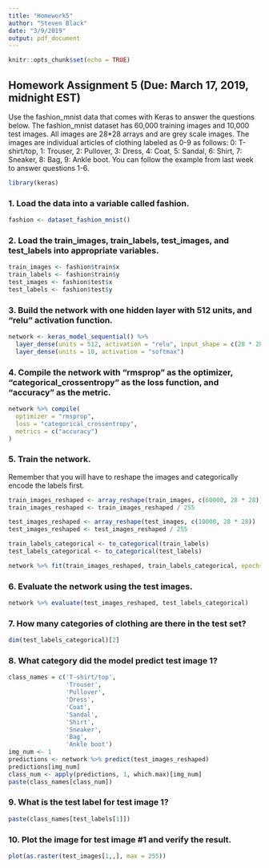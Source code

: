 ```yaml
---
title: "Homework5"
author: "Steven Black"
date: "3/9/2019"
output: pdf_document
---
```


```r
knitr::opts_chunk$set(echo = TRUE)
```

## Homework Assignment 5  (Due: March 17, 2019, midnight EST) 
 
Use the fashion_mnist data that comes with Keras to answer the questions below.  The fashion_mnist dataset has 60,000 training images and 10,000 test images. All images are 28*28 arrays and are grey scale images. The images are individual articles of clothing labeled as 0-9 as follows: 0: T-shirt/top, 1: Trouser, 2: Pullover, 3: Dress, 4: Coat, 5: Sandal, 6:  Shirt, 7: Sneaker, 8: Bag, 9: Ankle boot.  You can follow the example from last week to answer questions 1-6.

```r
library(keras)
```

### 1.	Load the data into a variable called fashion.
```r
fashion <- dataset_fashion_mnist()
```

### 2.	Load the train_images, train_labels, test_images, and test_labels into appropriate variables.
```r
train_images <- fashion$train$x
train_labels <- fashion$train$y
test_images <- fashion$test$x
test_labels <- fashion$test$y
```

### 3.	Build the network with one hidden layer with 512 units, and “relu” activation function.
```r
network <- keras_model_sequential() %>%
  layer_dense(units = 512, activation = "relu", input_shape = c(28 * 28)) %>%
  layer_dense(units = 10, activation = "softmax")
```

### 4.	Compile the network with “rmsprop” as the optimizer, “categorical_crossentropy” as the loss function, and “accuracy” as the metric.
```r
network %>% compile(
  optimizer = "rmsprop",
  loss = "categorical_crossentropy",
  metrics = c("accuracy")
)
```

### 5.	Train the network. 
Remember that you will have to reshape the images and categorically encode the labels first.
```r
train_images_reshaped <- array_reshape(train_images, c(60000, 28 * 28))
train_images_reshaped <- train_images_reshaped / 255

test_images_reshaped <- array_reshape(test_images, c(10000, 28 * 28))
test_images_reshaped <- test_images_reshaped / 255

train_labels_categorical <- to_categorical(train_labels)
test_labels_categorical <- to_categorical(test_labels)

network %>% fit(train_images_reshaped, train_labels_categorical, epochs = 5, batch_size = 128)

```

### 6.	Evaluate the network using the test images.
```r
network %>% evaluate(test_images_reshaped, test_labels_categorical)
```

### 7.	How many categories of clothing are there in the test set?
```r
dim(test_labels_categorical)[2]
```

### 8.	What category did the model predict test image 1? 
```r
class_names = c('T-shirt/top',
                'Trouser',
                'Pullover',
                'Dress',
                'Coat', 
                'Sandal',
                'Shirt',
                'Sneaker',
                'Bag',
                'Ankle boot')
img_num <- 1 
predictions <- network %>% predict(test_images_reshaped)
predictions[img_num]
class_num <- apply(predictions, 1, which.max)[img_num]
paste(class_names[class_num])
```

### 9.	What is the test label for test image 1? 
```r
paste(class_names[test_labels[1]])
```

### 10.	Plot the image for test image #1 and verify the result.
```r
plot(as.raster(test_images[1,,], max = 255))
```
